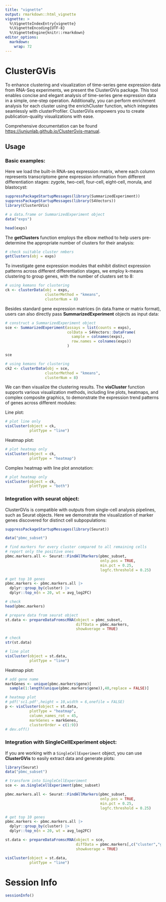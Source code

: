 ```yaml
---
title: "vignette"
output: rmarkdown::html_vignette
vignette: >
  %\VignetteIndexEntry{vignette}
  %\VignetteEncoding{UTF-8}
  %\VignetteEngine{knitr::rmarkdown}
editor_options: 
  markdown: 
    wrap: 72
---
```


# ClusterGVis

To enhance clustering and visualization of time-series gene expression
data from RNA-Seq experiments, we present the ClusterGVis package. This
tool enables concise and elegant analysis of time-series gene expression
data in a simple, one-step operation. Additionally, you can perform
enrichment analysis for each cluster using the enrichCluster function,
which integrates seamlessly with clusterProfiler. ClusterGVis empowers
you to create publication-quality visualizations with ease.

Comprehensive documentation can be found
<https://junjunlab.github.io/ClusterGvis-manual>.

## Usage

### Basic examples:

Here we load the built-in RNA-seq expression matrix, where each column
represents transcriptome gene expression information from different
differentiation stages: zygote, two-cell, four-cell, eight-cell, morula,
and blastocyst:

```r
suppressPackageStartupMessages(library(SummarizedExperiment))
suppressPackageStartupMessages(library(S4Vectors))
library(ClusterGVis)

# a data.frame or SummarizedExperiment object
data("exps")

head(exps)
```

The **getClusters** function employs the elbow method to help users
pre-determine the appropriate number of clusters for their analysis:

```r
# check suitable cluster nmbers
getClusters(obj = exps)
```

To investigate gene expression modules that exhibit distinct expression
patterns across different differentiation stages, we employ k-means
clustering to group genes, with the number of clusters set to 8:

```r
# using kemans for clustering
ck <- clusterData(obj = exps,
                  clusterMethod = "kmeans",
                  clusterNum = 8)


```

Besides standard gene expression matrices (in data.frame or matrix
format), users can also directly pass **SummarizedExperiment** objects
as input data:

```r
# construct a SummarizedExperiment object
sce <- SummarizedExperiment(assays = list(counts = exps),
                            colData = S4Vectors::DataFrame(
                              sample = colnames(exps),
                              row.names = colnames(exps))
                            )

sce

# using kemans for clustering
ck2 <- clusterData(obj = sce,
                  clusterMethod = "kmeans",
                  clusterNum = 8)
```

We can then visualize the clustering results. The **visCluster**
function supports various visualization methods, including line plots,
heatmaps, and complex composite graphics, to demonstrate the expression
trend patterns of genes across different modules:

Line plot:

```r
# plot line only
visCluster(object = ck,
           plotType = "line")
```

Heatmap plot:

```r
# plot heatmap only
visCluster(object = ck,
           plotType = "heatmap")
```

Complex heatmap with line plot annotation:

```r
# plot heatmap only
visCluster(object = ck,
           plotType = "both")
```

### Integration with seurat object:

ClusterGVis is compatible with outputs from single-cell analysis
pipelines, such as Seurat objects. Here we demonstrate the visualization
of marker genes discovered for distinct cell subpopulations:

```r
suppressPackageStartupMessages(library(Seurat))

data("pbmc_subset")

# find markers for every cluster compared to all remaining cells
# report only the positive ones
pbmc.markers.all <- Seurat::FindAllMarkers(pbmc_subset,
                                           only.pos = TRUE,
                                           min.pct = 0.25,
                                           logfc.threshold = 0.25)

# get top 10 genes
pbmc.markers <- pbmc.markers.all |>
  dplyr::group_by(cluster) |>
  dplyr::top_n(n = 20, wt = avg_log2FC)

# check
head(pbmc.markers)

# prepare data from seurat object
st.data <- prepareDataFromscRNA(object = pbmc_subset,
                                diffData = pbmc.markers,
                                showAverage = TRUE)

# check
str(st.data)

# line plot
visCluster(object = st.data,
           plotType = "line")
```

Heatmap plot:

```r
# add gene name
markGenes <- unique(pbmc.markers$gene)[
  sample(1:length(unique(pbmc.markers$gene)),40,replace = FALSE)]

# heatmap plot
# pdf('sc1.pdf',height = 10,width = 6,onefile = FALSE)
p <- visCluster(object = st.data,
           plotType = "heatmap",
           column_names_rot = 45,
           markGenes = markGenes,
           clusterOrder = c(1:9))
# dev.off()
```

### Integration with SingleCellExperiment object:

If you are working with a `SingleCellExperiment` object, you can use
**ClusterGVis** to easily extract data and generate plots:

```r
library(Seurat)
data("pbmc_subset")

# transform into SingleCellExperiment 
sce <- as.SingleCellExperiment(pbmc_subset)

pbmc.markers.all <- Seurat::FindAllMarkers(pbmc_subset,
                                           only.pos = TRUE,
                                           min.pct = 0.25,
                                           logfc.threshold = 0.25)

# get top 10 genes
pbmc.markers <- pbmc.markers.all |>
  dplyr::group_by(cluster) |>
  dplyr::top_n(n = 20, wt = avg_log2FC)

st.data <- prepareDataFromscRNA(object = sce,
                                diffData = pbmc.markers[,c("cluster","gene")],
                                showAverage = TRUE)

visCluster(object = st.data,
           plotType = "line")
```

# Session Info

```r
sessionInfo()
```
